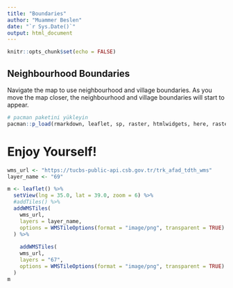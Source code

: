 ---
title: "Boundaries"
author: "Muammer Beslen"
date: "`r Sys.Date()`"
output: html_document
---

```{r setup, include=TRUE}
knitr::opts_chunk$set(echo = FALSE)
```

## Neighbourhood Boundaries

Navigate the map to use neighbourhood and village boundaries. As you move the map closer, the neighbourhood and village boundaries will start to appear.

```{r include=TRUE, echo=FALSE}
# pacman paketini yükleyin
pacman::p_load(rmarkdown, leaflet, sp, raster, htmlwidgets, here, raster, sf, tmap, terra)
```

# Enjoy Yourself!

```{r out.width='100%', echo=FALSE}
wms_url <- "https://tucbs-public-api.csb.gov.tr/trk_afad_tdth_wms"
layer_name <- "69"

m <- leaflet() %>%
  setView(lng = 35.0, lat = 39.0, zoom = 6) %>%
  #addTiles() %>%
  addWMSTiles(
    wms_url,
    layers = layer_name,
    options = WMSTileOptions(format = "image/png", transparent = TRUE)
  ) %>% 
    
    addWMSTiles(
    wms_url,
    layers = "67",
    options = WMSTileOptions(format = "image/png", transparent = TRUE)
  )
m

```

